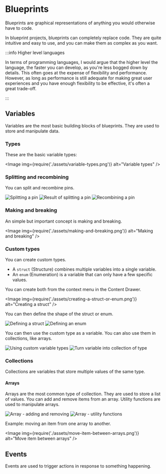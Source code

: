 
# Blueprints

Blueprints are graphical representations of anything you would otherwise have to code.

In blueprint projects, blueprints can completely replace code. They are quite intuitive and easy to
use, and you can make them as complex as you want.

:::info Higher level languages

In terms of programming languages, I would argue that the higher level the language, the faster you
can develop, as you're less bogged down by details. This often goes at the expense of flexibility
and performance. However, as long as performance is still adequate for making great user experiences
and you have enough flexibility to be effective, it's often a great trade-off.

:::

## Variables

Variables are the most basic building blocks of blueprints. They are used to store and manipulate
data.

### Types

These are the basic variable types:

<Image img={require('./assets/variable-types.png')} alt="Variable types" />

### Splitting and recombining

You can split and recombine pins.

<ImageWrapper>
  <Image img={require('./assets/splitting-a-pin.png')} alt="Splitting a pin" />
  <Image img={require('./assets/result-of-splitting-a-pin.png')} alt="Result of splitting a pin" />
  <Image img={require('./assets/recombining-a-pin.png')} alt="Recombining a pin" />
</ImageWrapper>

### Making and breaking

An simple but important concept is making and breaking.

<Image img={require('./assets/making-and-breaking.png')} alt="Making and breaking" />

### Custom types

You can create custom types.

- A `struct` (Structure) combines multiple variables into a single variable.
- An `enum` (Enumeration) is a variable that can only have a few specific values.

You can create both from the context menu in the Content Drawer.

<Image img={require('./assets/creating-a-struct-or-enum.png')} alt="Creating a struct" />

You can then define the shape of the struct or enum.

<ImageWrapper>
  <Image img={require('./assets/defining-a-struct.png')} alt="Defining a struct" />
  <Image img={require('./assets/defining-an-enum.png')} alt="Defining an enum" />
</ImageWrapper>

You can then use the custom type as a variable. You can also use them in collections, like arrays.

<ImageWrapper>
  <Image
    img={require('./assets/using-custom-variable-types.png')}
    alt="Using custom variable types"
  />
  <Image
    img={require('./assets/turn-variable-into-collection-of-type.png')}
    alt="Turn variable into collection of type"
  />
</ImageWrapper>

### Collections

Collections are variables that store multiple values of the same type.

#### Arrays

Arrays are the most common type of collection. They are used to store a list of values. You can add
and remove items from an array. Utility functions are used to manipulate arrays.

<ImageWrapper>
  <Image
    img={require('./assets/array-adding-and-removing.png')}
    alt="Array - adding and removing"
  />
  <Image img={require('./assets/array-utilities.png')} alt="Array - utility functions" />
</ImageWrapper>

Example: moving an item from one array to another.

<Image img={require('./assets/move-item-between-arrays.png')} alt="Move item between arrays" />

## Events

Events are used to trigger actions in response to something happening.
